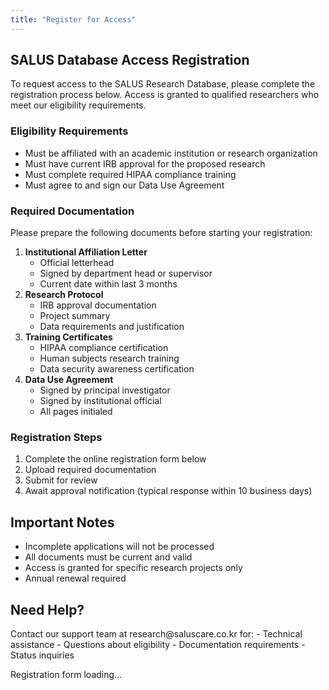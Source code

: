```yaml
---
title: "Register for Access"
---
```


## SALUS Database Access Registration

To request access to the SALUS Research Database, please complete the registration process below. Access is granted to qualified researchers who meet our eligibility requirements.

### Eligibility Requirements

- Must be affiliated with an academic institution or research organization
- Must have current IRB approval for the proposed research
- Must complete required HIPAA compliance training
- Must agree to and sign our Data Use Agreement

### Required Documentation

Please prepare the following documents before starting your registration:

1. **Institutional Affiliation Letter**
   - Official letterhead
   - Signed by department head or supervisor
   - Current date within last 3 months

2. **Research Protocol**
   - IRB approval documentation
   - Project summary
   - Data requirements and justification

3. **Training Certificates**
   - HIPAA compliance certification
   - Human subjects research training
   - Data security awareness certification

4. **Data Use Agreement**
   - Signed by principal investigator
   - Signed by institutional official
   - All pages initialed

### Registration Steps

1. Complete the online registration form below
2. Upload required documentation
3. Submit for review
4. Await approval notification (typical response within 10 business days)

:::{.callout-warning}
## Important Notes
- Incomplete applications will not be processed
- All documents must be current and valid
- Access is granted for specific research projects only
- Annual renewal required
:::

:::{.callout-tip}
## Need Help?
Contact our support team at research@saluscare.co.kr for:
- Technical assistance
- Questions about eligibility
- Documentation requirements
- Status inquiries
:::

<!-- Registration form will be embedded here -->
<div id="registration-form">
  <p class="text-center">Registration form loading...</p>
</div>
